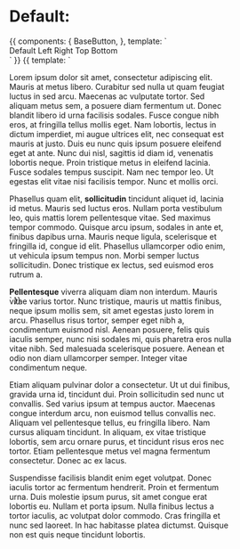 
<Meta title="Directives/Tooltips" />

# Default:

<Preview>
  <Story name="Default">
    {{
      components: {
        BaseButton,
      },
      template: `
      <div class="flex relative w-full mx-auto max-w-lg m-10">
        <BaseButton v-tooltip="{
            content: 'I am the automatic position for a tooltip',
            show: true,
            autoHide: false,
        }">Default</BaseButton>
        <BaseButton v-tooltip.left="'On the left of the target'">Left</BaseButton>
        <BaseButton v-tooltip.right="'Positioned on the right of the BaseButton'">Right</BaseButton>
        <BaseButton v-tooltip.top="'Above the target'">Top</BaseButton>
        <BaseButton v-tooltip.bottom="'Popover is shown below the target'">Bottom</BaseButton>
      </div>`
    }}
  </Story>
</Preview>

<Preview>
  <Story name="Contextual example">
    {{
      template: `
<div class="overflow-y-auto mx-auto text-justify mt-8" style="width: 400px; max-height: 400px;">
<p class="mb-2">Lorem ipsum dolor sit amet, consectetur adipiscing elit. Mauris at metus libero. Curabitur sed nulla ut quam feugiat luctus in sed arcu. Maecenas ac vulputate tortor. Sed aliquam metus sem, a posuere diam fermentum ut. Donec blandit libero id urna facilisis sodales. Fusce congue nibh eros, at fringilla tellus mollis eget. Nam lobortis, lectus in dictum imperdiet, mi augue ultrices elit, nec consequat est mauris at justo. Duis eu nunc quis ipsum posuere eleifend eget at ante. Nunc dui nisl, sagittis id diam id, venenatis lobortis neque. Proin tristique metus in eleifend lacinia. Fusce sodales tempus suscipit. Nam nec tempor leo. Ut egestas elit vitae nisi facilisis tempor. Nunc et mollis orci.</p>
<p class="mb-2">Phasellus quam elit, <strong v-tooltip="'An example tooltip'">sollicitudin</strong> tincidunt aliquet id, lacinia id metus. Mauris sed luctus eros. Nullam porta vestibulum leo, quis mattis lorem pellentesque vitae. Sed maximus tempor commodo. Quisque arcu ipsum, sodales in ante et, finibus dapibus urna. Mauris neque ligula, scelerisque et fringilla id, congue id elit. Phasellus ullamcorper odio enim, ut vehicula ipsum tempus non. Morbi semper luctus sollicitudin. Donec tristique ex lectus, sed euismod eros rutrum a.</p>
<p class="mb-2"><strong v-tooltip="'A tooltip with a really long description that should be wider than its container so we can see how that is handled'">Pellentesque</strong> viverra aliquam diam non interdum. Mauris vitae varius tortor. Nunc tristique, mauris ut mattis finibus, neque ipsum mollis sem, sit amet egestas justo lorem in arcu. Phasellus risus tortor, semper eget nibh a, condimentum euismod nisl. Aenean posuere, felis quis iaculis semper, nunc nisi sodales mi, quis pharetra eros nulla vitae nibh. Sed malesuada scelerisque posuere. Aenean et odio non diam ullamcorper semper. Integer vitae condimentum neque.</p>
<p class="mb-2">Etiam aliquam pulvinar dolor a consectetur. Ut ut dui finibus, gravida urna id, tincidunt dui. Proin sollicitudin sed nunc ut convallis. Sed varius ipsum at tempus auctor. Maecenas congue interdum arcu, non euismod tellus convallis nec. Aliquam vel pellentesque tellus, eu fringilla libero. Nam cursus aliquam tincidunt. In aliquam, ex vitae tristique lobortis, sem arcu ornare purus, et tincidunt risus eros nec tortor. Etiam pellentesque metus vel magna fermentum consectetur. Donec ac ex lacus.</p>
<p class="mb-2">Suspendisse facilisis blandit enim eget volutpat. Donec iaculis tortor ac fermentum hendrerit. Proin et fermentum urna. Duis molestie ipsum purus, sit amet congue erat lobortis eu. Nullam et porta ipsum. Nulla finibus lectus a tortor iaculis, ac volutpat dolor commodo. Cras fringilla et nunc sed laoreet. In hac habitasse platea dictumst. Quisque non est quis neque tincidunt lobortis.</p>
</div>
      `
    }}
  </Story>
</Preview>
